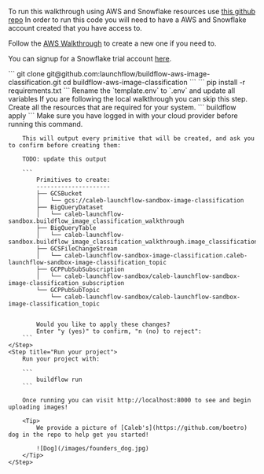 
To run this walkthrough using AWS and Snowflake resources use [this github repo](https://github.com/launchflow/buildflow-aws-image-classification)
<Note>
In order to run this code you will need to have a AWS and Snowflake account created that you have access to.

Follow the [AWS Walkthrough](https://docs.aws.amazon.com/accounts/latest/reference/manage-acct-creating.html) to create a new one if you need to.

You can signup for a Snowflake trial account [here](https://docs.snowflake.com/en/user-guide/admin-trial-account#signing-up-for-a-trial-account).
</Note>

<Steps>
    <Step title="Clone the GitHub Repo">
```
git clone git@github.com:launchflow/buildflow-aws-image-classification.git 
cd buildflow-aws-image-classification
```
    </Step>
    <Step title="Install your requirements">
        ```
            pip install -r requirements.txt
        ```
    </Step>
    <Step title="Create a .env file">
        Rename the `template.env` to `.env` and update all variables
    </Step>
    <Step title="Create your resources">
        <Tip>
            If you are following the local walkthrough you can skip this step.
        </Tip> 
        Create all the resources that are required for your system.
        ```
            buildflow apply
        ```
        <Tip>
            Make sure you have logged in with your cloud provider before running this command.
        </Tip>

        This will output every primitive that will be created, and ask you to confirm before creating them:

        TODO: update this output

        ```
            Primitives to create:
            ---------------------
            ├── GCSBucket
            │   └── gcs://caleb-launchflow-sandbox-image-classification
            ├── BigQueryDataset
            │   └── caleb-launchflow-sandbox.buildflow_image_classification_walkthrough
            ├── BigQueryTable
            │   └── caleb-launchflow-sandbox.buildflow_image_classification_walkthrough.image_classification
            ├── GCSFileChangeStream
            │   └── caleb-launchflow-sandbox-image-classification.caleb-launchflow-sandbox-image-classification_topic
            ├── GCPPubSubSubscription
            │   └── caleb-launchflow-sandbox/caleb-launchflow-sandbox-image-classification_subscription
            └── GCPPubSubTopic
                └── caleb-launchflow-sandbox/caleb-launchflow-sandbox-image-classification_topic


            Would you like to apply these changes?
            Enter "y (yes)" to confirm, "n (no) to reject":
        ```
    </Step>
    <Step title="Run your project">
        Run your project with:

        ```
            buildflow run
        ```

        Once running you can visit http://localhost:8000 to see and begin uploading images!

        <Tip>
            We provide a picture of [Caleb's](https://github.com/boetro) dog in the repo to help get you started!

            ![Dog](/images/founders_dog.jpg)
        </Tip>
    </Step>
</Steps>

